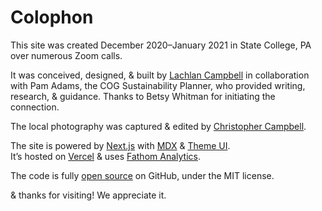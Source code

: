 


# <SuitSpade /> Colophon

This site was created December 2020–January 2021 in <GeoAlt />State College, PA
over numerous <CameraVideo /> Zoom calls.

It was conceived, designed, & built by <Person src="/lachlanjc.jpg" alt="Lachlan Campbell" /> [Lachlan Campbell]
in collaboration with <Person src="/tag/pam_adams.jpg" alt="Pam Adams" /> Pam&nbsp;Adams,
the COG Sustainability Planner, who provided writing, research, & guidance.
Thanks to Betsy Whitman for initiating the connection.

The local photography was captured & edited by [Christopher Campbell].

The site is powered by [Next.js] with [MDX] & [Theme UI].<br />
It’s hosted on [Vercel] & uses [Fathom Analytics].

The code is fully [open source] on GitHub, under the MIT license.

& thanks for visiting! We appreciate it.

[lachlan campbell]: https://lachlanjc.com
[christopher campbell]: https://cbcampbell.com
[next.js]: https://nextjs.org
[mdx]: https://mdxjs.com
[theme ui]: https://theme-ui.com
[vercel]: https://vercel.com
[fathom analytics]: https://usefathom.com/ref/VZSOUX
[open source]: https://github.com/lachlanjc/centresustains
